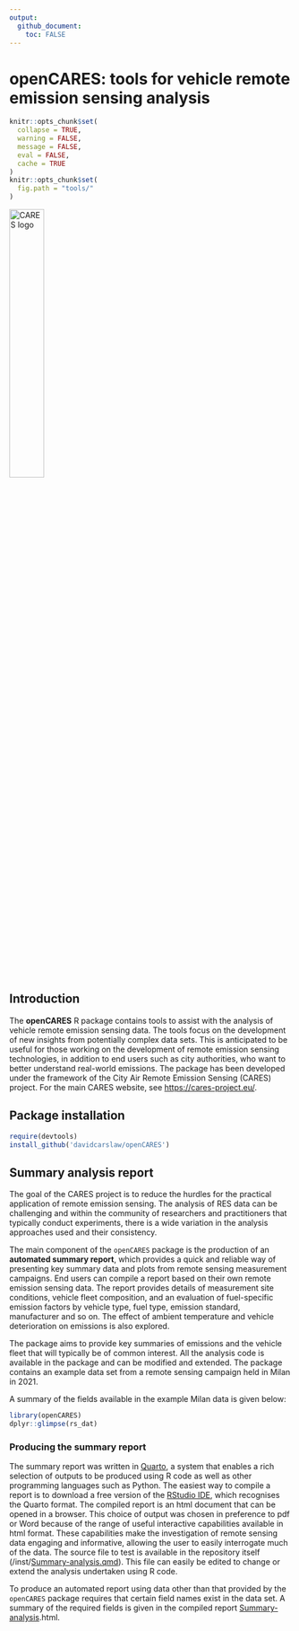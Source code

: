 ```yaml
---
output: 
  github_document: 
    toc: FALSE
---
```


<!-- Edit the README.Rmd only!!! The README.md is generated automatically from README.Rmd. -->

# openCARES: tools for vehicle remote emission sensing analysis

```r
knitr::opts_chunk$set(
  collapse = TRUE,
  warning = FALSE,
  message = FALSE,
  eval = FALSE,
  cache = TRUE
)
knitr::opts_chunk$set(
  fig.path = "tools/"
)

```

<img src="inst/CARES_logo.jpeg" alt="CARES logo" class="center" width="35%"/>

## Introduction

The **openCARES** R package contains tools to assist with the analysis of vehicle remote emission sensing data. The tools focus on the development of new insights from potentially complex data sets. This is anticipated to be useful for those working on the development of remote emission sensing technologies, in addition to end users such as city authorities, who want to better understand real-world emissions. The package has been developed under the framework of the City Air Remote Emission Sensing (CARES) project. For the main CARES website, see <https://cares-project.eu/>.

## Package installation

```r
require(devtools)
install_github('davidcarslaw/openCARES')
```

## Summary analysis report

The goal of the CARES project is to reduce the hurdles for the practical application of remote emission sensing. The analysis of RES data can be challenging and within the community of researchers and practitioners that typically conduct experiments, there is a wide variation in the analysis approaches used and their consistency.

The main component of the `openCARES` package is the production of an **automated summary report**, which provides a quick and reliable way of presenting key summary data and plots from remote sensing measurement campaigns. End users can compile a report based on their own remote emission sensing data. The report provides details of measurement site conditions, vehicle fleet composition, and an evaluation of fuel-specific emission factors by vehicle type, fuel type, emission standard, manufacturer and so on. The effect of ambient temperature and vehicle deterioration on emissions is also explored.

The package aims to provide key summaries of emissions and the vehicle fleet that will typically be of common interest. All the analysis code is available in the package and can be modified and extended. The package contains an example data set from a remote sensing campaign held in Milan in 2021.

A summary of the fields available in the example Milan data is given below:

```r
library(openCARES)
dplyr::glimpse(rs_dat)
```

### Producing the summary report

The summary report was written in [Quarto](https://quarto.org), a system that enables a rich selection of outputs to be produced using R code as well as other programming languages such as Python. The easiest way to compile a report is to download a free version of the [RStudio IDE](https://posit.co/products/open-source/rstudio/), which recognises the Quarto format. The compiled report is an html document that can be opened in a browser. This choice of output was chosen in preference to pdf or Word because of the range of useful interactive capabilities available in html format. These capabilities make the investigation of remote sensing data engaging and informative, allowing the user to easily interrogate much of the data. The source file to test is available in the repository itself (/inst/[Summary-analysis.qmd](https://github.com/davidcarslaw/openCARES/blob/master/inst/Summary-analysis.qmd "Summary-analysis.qmd")). This file can easily be edited to change or extend the analysis undertaken using R code.

To produce an automated report using data other than that provided by the `openCARES` package requires that certain field names exist in the data set. A summary of the required fields is given in the compiled report [Summary-analysis](https://github.com/davidcarslaw/openCARES/blob/master/inst/Summary-analysis.qmd "Summary-analysis.qmd").html.
